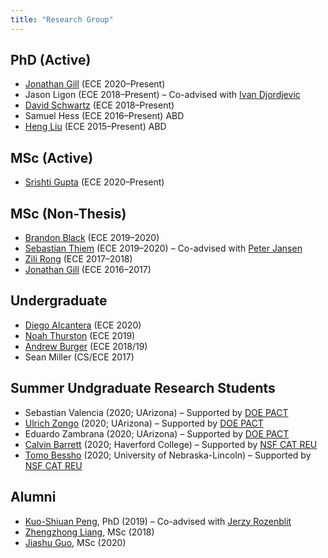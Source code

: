 ```yaml
---
title: "Research Group"
---
```



## PhD (Active)
- [Jonathan Gill](https://www.linkedin.com/in/therealjtgill/) (ECE 2020--Present) 
- Jason Ligon (ECE 2018--Present)
-- Co-advised with [Ivan Djordjevic](https://ece.engineering.arizona.edu/faculty-staff/faculty/ivan-b-djordjevic)
- [David Schwartz](https://uweb.engr.arizona.edu/~dmschwar/) (ECE 2018--Present)
- Samuel Hess (ECE 2016--Present) ABD
- [Heng Liu](https://www.linkedin.com/in/lh5712/) (ECE 2015--Present) ABD

## MSc (Active)
- [Srishti Gupta](https://www.linkedin.com/in/srishtigupta01/) (ECE 2020--Present)

## MSc (Non-Thesis) 
- [Brandon Black](https://www.linkedin.com/in/brandonleeblack/) (ECE 2019--2020)
- [Sebastian Thiem](https://www.linkedin.com/in/sebastian-thiem-4b25b1159/) (ECE 2019--2020) -- Co-advised with [Peter Jansen](https://ischool.arizona.edu/people/peter-jansen) 
- [Zili Rong](https://www.linkedin.com/in/zili-rong/) (ECE 2017--2018)
- [Jonathan Gill](https://www.linkedin.com/in/therealjtgill/) (ECE 2016--2017) 

## Undergraduate
- [Diego Alcantera](https://www.linkedin.com/in/diego-k-alcantara/) (ECE 2020)
- [Noah Thurston](https://www.linkedin.com/in/noah-t-180021b7/) (ECE 2019)
- [Andrew Burger](https://www.linkedin.com/in/andrew-burger-8a628870) (ECE 2018/19)
- Sean Miller (CS/ECE 2017)

## Summer Undgraduate Research Students
- Sebastian Valencia (2020; UArizona) – Supported by [DOE PACT](https://nnsa-pact.org/)
- [Ulrich Zongo](Ulrich Zongo) (2020; UArizona) – Supported by [DOE PACT](https://nnsa-pact.org/)
- Eduardo Zambrana (2020; UArizona) – Supported by [DOE PACT](https://nnsa-pact.org/)
- [Calvin Barrett](https://www.linkedin.com/in/calvin-barrett-293296187/) (2020; Haverford College) – Supported by [NSF CAT REU](http://catvehicle.arizona.edu/)
- [Tomo Bessho](https://www.linkedin.com/in/tbessho/) (2020; University of Nebraska-Lincoln) – Supported by [NSF CAT REU](http://catvehicle.arizona.edu/)


## Alumni 
- [Kuo-Shiuan Peng](https://www.linkedin.com/in/kuo-shiuan-peng-24360567/), PhD (2019)
-- Co-advised with [Jerzy Rozenblit](https://ece.engineering.arizona.edu/faculty-staff/faculty/jerzy-w-rozenblit)
- [Zhengzhong Liang](https://www.linkedin.com/in/zhengzhong-liang-095810137/), MSc (2018)
- [Jiashu Guo](https://www.linkedin.com/in/jiashu-guo/), MSc (2020)

